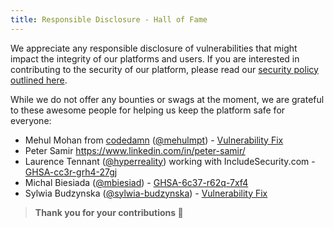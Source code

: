 ```yaml
---
title: Responsible Disclosure - Hall of Fame
---
```


We appreciate any responsible disclosure of vulnerabilities that might impact the integrity of our platforms and users. If you are interested in contributing to the security of our platform, please read our [security policy outlined here](/security/).

While we do not offer any bounties or swags at the moment, we are grateful to these awesome people for helping us keep the platform safe for everyone:

- Mehul Mohan from [codedamn](https://codedamn.com) ([@mehulmpt](https://twitter.com/mehulmpt)) - [Vulnerability Fix](https://github.com/freeCodeCamp/freeCodeCamp/blob/bb5a9e815313f1f7c91338e171bfe5acb8f3e346/client/src/components/Flash/index.js)
- Peter Samir https://www.linkedin.com/in/peter-samir/
- Laurence Tennant ([@hyperreality](https://github.com/hyperreality)) working with IncludeSecurity.com - [GHSA-cc3r-grh4-27gj](https://github.com/freeCodeCamp/freeCodeCamp/security/advisories/GHSA-cc3r-grh4-27gj)
- Michal Biesiada ([@mbiesiad](https://github.com/mbiesiad)) - [GHSA-6c37-r62q-7xf4](https://github.com/freeCodeCamp/freeCodeCamp/security/advisories/GHSA-6c37-r62q-7xf4)
- Sylwia Budzynska ([@sylwia-budzynska](https://github.com/sylwia-budzynska)) - [Vulnerability Fix](https://github.com/freeCodeCamp/demo-projects/pull/627)

> **Thank you for your contributions 🙏**
